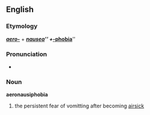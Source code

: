 == English ==
=== Etymology ===
{{E.}} '''''[[aero-]]''''' + '''''[[nausea]]''''' + '''''[[-phobia]]'''''

=== Pronunciation ===
*{{AHD|/âr'ō-nô'zē-ə-fō'bē-ə/}} <!-- not sure if this is correct -->

=== Noun ===
'''aeronausiphobia'''
#the persistent fear of vomitting after becoming [[airsick]]